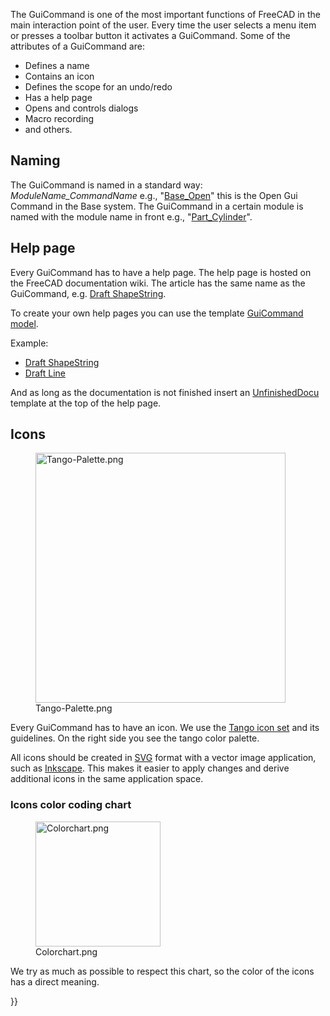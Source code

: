 <languages/>
{{TOCright}}
<translate>

<!--T:1-->
The GuiCommand is one of the most important functions of FreeCAD in the main interaction point of the user. Every time the user selects a menu item or presses a toolbar button it activates a GuiCommand. Some of the attributes of a GuiCommand are:
* Defines a name
* Contains an icon
* Defines the scope for an undo/redo
* Has a help page
* Opens and controls dialogs
* Macro recording
* and others.

== Naming == <!--T:19-->

<!--T:2-->
The GuiCommand is named in a standard way: ''ModuleName_CommandName'' e.g., "[[Base_Open|Base_Open]]" this is the Open Gui Command in the Base system. The GuiCommand in a certain module is named with the module name in front e.g., "[[Part_Cylinder|Part_Cylinder]]".

== Help page == <!--T:20-->

<!--T:4-->
Every GuiCommand has to have a help page. The help page is hosted on the FreeCAD documentation wiki. The article has the same name as the GuiCommand, e.g. [[Draft_ShapeString|Draft ShapeString]].

<!--T:5-->
To create your own help pages you can use the template [[GuiCommand_model|GuiCommand model]].

<!--T:6-->
Example:
* [[Draft_ShapeString|Draft ShapeString]]
* [[Draft_Line|Draft Line]]

<!--T:3-->
And as long as the documentation is not finished insert an [[Template:UnfinishedDocu|UnfinishedDocu]] template at the top of the help page.

== Icons == <!--T:7-->

<!--T:21-->
[[Image:Tango-Palette.png|400px|right]]

<!--T:8-->
Every GuiCommand has to have an icon. We use the [http://tango-project.org/Tango_Desktop_Project/ Tango icon set] and its guidelines. On the right side you see the tango color palette. 

<!--T:9-->
All icons should be created in [[SVG|SVG]] format with a vector image application, such as [http://inkscape.org Inkscape]. This makes it easier to apply changes and derive additional icons in the same application space.

===Icons color coding chart=== <!--T:10-->

<!--T:11-->
[[Image:Colorchart.png|200px]]

<!--T:12-->
We try as much as possible to respect this chart, so the color of the icons has a direct meaning.


</translate>
{{Powerdocnavi{{#translation:}}}}